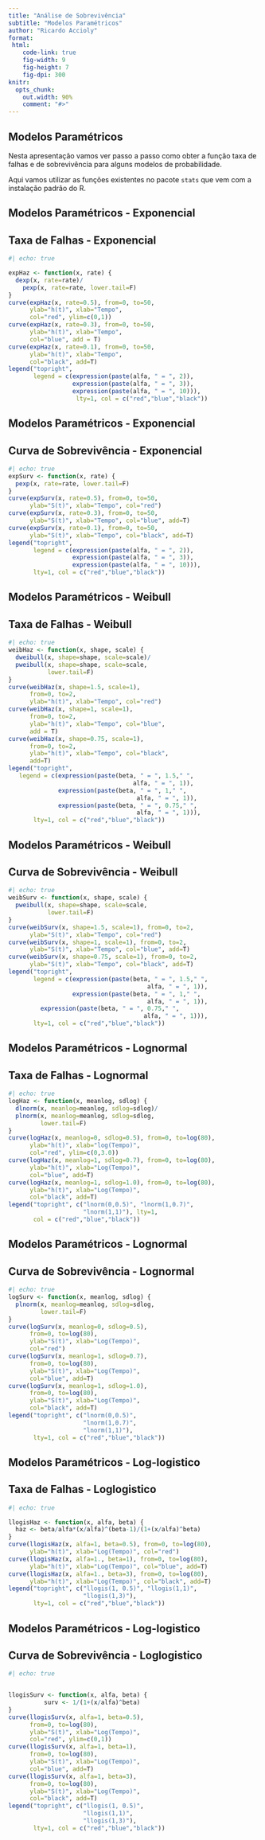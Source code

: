 ```yaml
---
title: "Análise de Sobrevivência"
subtitle: "Modelos Paramétricos"
author: "Ricardo Accioly"
format:
 html:
    code-link: true
    fig-width: 9
    fig-height: 7
    fig-dpi: 300
knitr:
  opts_chunk: 
    out.width: 90%
    comment: "#>"
---
```


## Modelos Paramétricos

Nesta apresentação vamos ver passo a passo como obter a função taxa de falhas e de sobrevivência para alguns modelos de probabilidade.

Aqui vamos utilizar as funções existentes no pacote `stats` que vem com a instalação padrão do R.

## Modelos Paramétricos - Exponencial

## Taxa de Falhas - Exponencial

```r
#| echo: true

expHaz <- function(x, rate) { 
  dexp(x, rate=rate)/
    pexp(x, rate=rate, lower.tail=F)
}
curve(expHaz(x, rate=0.5), from=0, to=50,
      ylab="h(t)", xlab="Tempo", 
      col="red", ylim=c(0,1))
curve(expHaz(x, rate=0.3), from=0, to=50, 
      ylab="h(t)", xlab="Tempo",
      col="blue", add = T)
curve(expHaz(x, rate=0.1), from=0, to=50,
      ylab="h(t)", xlab="Tempo", 
      col="black", add=T)
legend("topright", 
       legend = c(expression(paste(alfa, " = ", 2)),
                  expression(paste(alfa, " = ", 3)),
                  expression(paste(alfa, " = ", 10))),
                   lty=1, col = c("red","blue","black"))
```

## Modelos Paramétricos - Exponencial

## Curva de Sobrevivência - Exponencial

```r
#| echo: true
expSurv <- function(x, rate) { 
  pexp(x, rate=rate, lower.tail=F)
}
curve(expSurv(x, rate=0.5), from=0, to=50,
      ylab="S(t)", xlab="Tempo", col="red")
curve(expSurv(x, rate=0.3), from=0, to=50,
      ylab="S(t)", xlab="Tempo", col="blue", add=T)
curve(expSurv(x, rate=0.1), from=0, to=50,
      ylab="S(t)", xlab="Tempo", col="black", add=T)
legend("topright", 
       legend = c(expression(paste(alfa, " = ", 2)),
                  expression(paste(alfa, " = ", 3)),
                  expression(paste(alfa, " = ", 10))),
       lty=1, col = c("red","blue","black"))
```

## Modelos Paramétricos - Weibull

## Taxa de Falhas - Weibull

```r
#| echo: true
weibHaz <- function(x, shape, scale) { 
  dweibull(x, shape=shape, scale=scale)/
  pweibull(x, shape=shape, scale=scale,
           lower.tail=F)
}
curve(weibHaz(x, shape=1.5, scale=1), 
      from=0, to=2,
      ylab="h(t)", xlab="Tempo", col="red")
curve(weibHaz(x, shape=1, scale=1), 
      from=0, to=2, 
      ylab="h(t)", xlab="Tempo", col="blue", 
      add = T)
curve(weibHaz(x, shape=0.75, scale=1), 
      from=0, to=2,
      ylab="h(t)", xlab="Tempo", col="black", 
      add=T)
legend("topright", 
   legend = c(expression(paste(beta, " = ", 1.5," ",
                                   alfa, " = ", 1)),
              expression(paste(beta, " = ", 1," ",
                                    alfa, " = ", 1)),
              expression(paste(beta, " = ", 0.75," ",
                                    alfa, " = ", 1))),
       lty=1, col = c("red","blue","black"))
```

## Modelos Paramétricos - Weibull

## Curva de Sobrevivência - Weibull

```r
#| echo: true
weibSurv <- function(x, shape, scale) {
  pweibull(x, shape=shape, scale=scale,
           lower.tail=F)
}
curve(weibSurv(x, shape=1.5, scale=1), from=0, to=2,
      ylab="S(t)", xlab="Tempo", col="red")
curve(weibSurv(x, shape=1, scale=1), from=0, to=2,
      ylab="S(t)", xlab="Tempo", col="blue", add=T)
curve(weibSurv(x, shape=0.75, scale=1), from=0, to=2,
      ylab="S(t)", xlab="Tempo", col="black", add=T)
legend("topright", 
       legend = c(expression(paste(beta, " = ", 1.5," ",
                                       alfa, " = ", 1)),
                  expression(paste(beta, " = ", 1," ",
                                       alfa, " = ", 1)),
         expression(paste(beta, " = ", 0.75," ",
                                      alfa, " = ", 1))),
       lty=1, col = c("red","blue","black"))
```

## Modelos Paramétricos - Lognormal

## Taxa de Falhas - Lognormal

```r
#| echo: true
logHaz <- function(x, meanlog, sdlog) {
  dlnorm(x, meanlog=meanlog, sdlog=sdlog)/
  plnorm(x, meanlog=meanlog, sdlog=sdlog, 
         lower.tail=F)
}
curve(logHaz(x, meanlog=0, sdlog=0.5), from=0, to=log(80),
      ylab="h(t)", xlab="log(Tempo)", 
      col="red", ylim=c(0,3.0))
curve(logHaz(x, meanlog=1, sdlog=0.7), from=0, to=log(80),
      ylab="h(t)", xlab="Log(Tempo)", 
      col="blue", add=T)
curve(logHaz(x, meanlog=1, sdlog=1.0), from=0, to=log(80),
      ylab="h(t)", xlab="Log(Tempo)", 
      col="black", add=T)
legend("topright", c("lnorm(0,0.5)", "lnorm(1,0.7)", 
                     "lnorm(1,1)"), lty=1, 
       col = c("red","blue","black"))
```

## Modelos Paramétricos - Lognormal

## Curva de Sobrevivência - Lognormal

```r
#| echo: true
logSurv <- function(x, meanlog, sdlog) {
  plnorm(x, meanlog=meanlog, sdlog=sdlog, 
         lower.tail=F)
}
curve(logSurv(x, meanlog=0, sdlog=0.5), 
      from=0, to=log(80),
      ylab="S(t)", xlab="Log(Tempo)",
      col="red")
curve(logSurv(x, meanlog=1, sdlog=0.7), 
      from=0, to=log(80),
      ylab="S(t)", xlab="Log(Tempo)", 
      col="blue", add=T)
curve(logSurv(x, meanlog=1, sdlog=1.0),
      from=0, to=log(80),
      ylab="S(t)", xlab="Log(Tempo)",
      col="black", add=T)
legend("topright", c("lnorm(0,0.5)", 
                     "lnorm(1,0.7)", 
                     "lnorm(1,1)"),
       lty=1, col = c("red","blue","black"))
```

## Modelos Paramétricos - Log-logistico

## Taxa de Falhas - Loglogistico

```r
#| echo: true

llogisHaz <- function(x, alfa, beta) {
  haz <- beta/alfa*(x/alfa)^(beta-1)/(1+(x/alfa)^beta)  
}
curve(llogisHaz(x, alfa=1, beta=0.5), from=0, to=log(80),
      ylab="h(t)", xlab="Log(Tempo)", col="red")
curve(llogisHaz(x, alfa=1., beta=1), from=0, to=log(80),
      ylab="h(t)", xlab="Log(Tempo)", col="blue", add=T)
curve(llogisHaz(x, alfa=1., beta=3), from=0, to=log(80),
      ylab="h(t)", xlab="Log(Tempo)", col="black", add=T)
legend("topright", c("llogis(1, 0.5)", "llogis(1,1)",
                     "llogis(1,3)"),
       lty=1, col = c("red","blue","black"))
```

## Modelos Paramétricos - Log-logistico

## Curva de Sobrevivência - Loglogistico

```r
#| echo: true


llogisSurv <- function(x, alfa, beta) {
          surv <- 1/(1+(x/alfa)^beta)  
}
curve(llogisSurv(x, alfa=1, beta=0.5), 
      from=0, to=log(80),
      ylab="S(t)", xlab="Log(Tempo)", 
      col="red", ylim=c(0,1))
curve(llogisSurv(x, alfa=1, beta=1), 
      from=0, to=log(80),
      ylab="S(t)", xlab="Log(Tempo)", 
      col="blue", add=T)
curve(llogisSurv(x, alfa=1, beta=3), 
      from=0, to=log(80),
      ylab="S(t)", xlab="Log(Tempo)", 
      col="black", add=T)
legend("topright", c("llogis(1, 0.5)", 
                     "llogis(1,1)", 
                     "llogis(1,3)"),
       lty=1, col = c("red","blue","black"))
```
